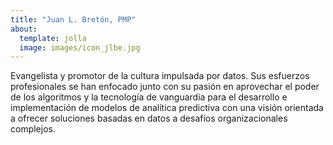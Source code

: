 ```yaml
---
title: "Juan L. Bretón, PMP"
about:
  template: jolla
  image: images/icon_jlbe.jpg
---
```


Evangelista y promotor de la cultura impulsada por datos. Sus esfuerzos profesionales se han enfocado junto con su pasión en aprovechar el poder de los algoritmos y la tecnología de vanguardia para el desarrollo e implementación de modelos de analítica predictiva con una visión orientada a ofrecer soluciones basadas en datos a desafíos organizacionales complejos.